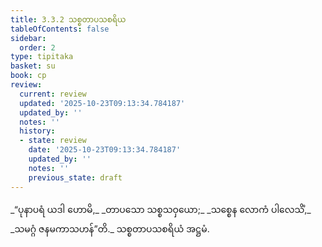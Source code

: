 ```yaml
---
title: 3.3.2 သစ္စတာပသစရိယ
tableOfContents: false
sidebar:
  order: 2
type: tipitaka
basket: su
book: cp
review:
  current: review
  updated: '2025-10-23T09:13:34.784187'
  updated_by: ''
  notes: ''
  history:
  - state: review
    date: '2025-10-23T09:13:34.784187'
    updated_by: ''
    notes: ''
    previous_state: draft
---
```



<ReviewStatus review={frontmatter.review} showDetails={true} />

<HypothesisAnnotation frontmatter={frontmatter} />

<DynamicBreadcrumb />

<Division number="71" book="cp" e="ch" v="21" p="414">

<Paragraph number="346" type="verses" book="cp">
_“ပုနာပရံ ယဒါ ဟောမိ,_  
_တာပသော သစ္စသဝှယော;_  
_သစ္စေန လောကံ ပါလေသိံ,_  
_သမဂ္ဂံ ဇနမကာသဟန်”တိ._  


</Paragraph>
</Division>

<Paragraph number="347" type="center" book="cp">
သစ္စတာပသစရိယံ အဋ္ဌမံ.
</Paragraph>